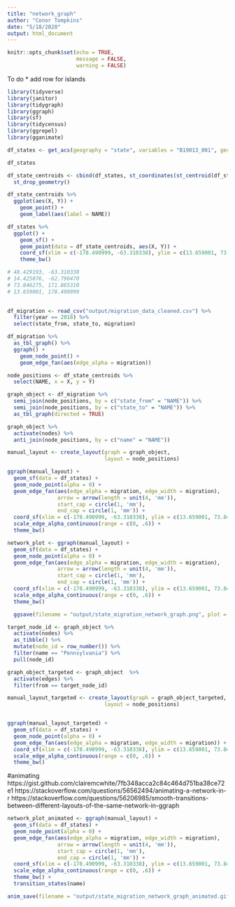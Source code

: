 ```yaml
---
title: "network_graph"
author: "Conor Tompkins"
date: "5/18/2020"
output: html_document
---
```


```r
knitr::opts_chunk$set(echo = TRUE,
                      message = FALSE,
                      warning = FALSE)
```

To do
* add row for islands

```r
library(tidyverse)
library(janitor)
library(tidygraph)
library(ggraph)
library(sf)
library(tidycensus)
library(ggrepel)
library(gganimate)
```

```r
df_states <- get_acs(geography = "state", variables = "B19013_001", geometry = TRUE)

df_states
```

```r
df_state_centroids <- cbind(df_states, st_coordinates(st_centroid(df_states))) %>% 
  st_drop_geometry()

df_state_centroids %>% 
  ggplot(aes(X, Y)) +
    geom_point() +
    geom_label(aes(label = NAME))
```


```r
df_states %>% 
  ggplot() +
    geom_sf() +
    geom_point(data = df_state_centroids, aes(X, Y)) +
    coord_sf(xlim = c(-178.490999, -63.310338), ylim = c(13.659001, 73.846275)) +
    theme_bw()

# 48.429193, -63.310338
# 14.425076, -62.790470
# 73.846275, 171.865310
# 13.659001, 178.490999
  
```


```r
df_migration <- read_csv("output/migration_data_cleaned.csv") %>% 
  filter(year == 2018) %>% 
  select(state_from, state_to, migration)
```


```r
df_migration %>% 
  as_tbl_graph() %>% 
  ggraph() +
    geom_node_point() +
    geom_edge_fan(aes(edge_alpha = migration))
```

```r
node_positions <- df_state_centroids %>% 
  select(NAME, x = X, y = Y)

graph_object <- df_migration %>% 
  semi_join(node_positions, by = c("state_from" = "NAME")) %>% 
  semi_join(node_positions, by = c("state_to" = "NAME")) %>% 
  as_tbl_graph(directed = TRUE)

graph_object %>% 
  activate(nodes) %>% 
  anti_join(node_positions, by = c("name" = "NAME"))
```




```r
manual_layout <- create_layout(graph = graph_object,
                               layout = node_positions)
```


```r
ggraph(manual_layout) + 
  geom_sf(data = df_states) +
  geom_node_point(alpha = 0) +
  geom_edge_fan(aes(edge_alpha = migration, edge_width = migration),
                arrow = arrow(length = unit(4, 'mm')), 
                start_cap = circle(1, 'mm'),
                end_cap = circle(1, 'mm')) +
  coord_sf(xlim = c(-178.490999, -63.310338), ylim = c(13.659001, 73.846275)) +
  scale_edge_alpha_continuous(range = c(0, .6)) +
  theme_bw()

network_plot <- ggraph(manual_layout) + 
  geom_sf(data = df_states) +
  geom_node_point(alpha = 0) +
  geom_edge_fan(aes(edge_alpha = migration, edge_width = migration),
                arrow = arrow(length = unit(4, 'mm')), 
                start_cap = circle(1, 'mm'),
                end_cap = circle(1, 'mm')) +
  coord_sf(xlim = c(-178.490999, -63.310338), ylim = c(13.659001, 73.846275)) +
  scale_edge_alpha_continuous(range = c(0, .6)) +
  theme_bw()

  ggsave(filename = "output/state_migration_network_graph.png", plot = network_plot, height = 12, width = 12)
```

```r
target_node_id <- graph_object %>% 
  activate(nodes) %>% 
  as_tibble() %>% 
  mutate(node_id = row_number()) %>% 
  filter(name == "Pennsylvania") %>% 
  pull(node_id)

graph_object_targeted <- graph_object  %>% 
  activate(edges) %>% 
  filter(from == target_node_id)

manual_layout_targeted <- create_layout(graph = graph_object_targeted,
                               layout = node_positions)


ggraph(manual_layout_targeted) + 
  geom_sf(data = df_states) +
  geom_node_point(alpha = 0) +
  geom_edge_fan(aes(edge_alpha = migration, edge_width = migration)) +
  coord_sf(xlim = c(-178.490999, -63.310338), ylim = c(13.659001, 73.846275)) +
  scale_edge_alpha_continuous(range = c(0, .6)) +
  theme_bw()
```

#animating
https://gist.github.com/clairemcwhite/7fb348acca2c84c464d751ba38ce72e1
https://stackoverflow.com/questions/56562494/animating-a-network-in-r
https://stackoverflow.com/questions/56206985/smooth-transitions-between-different-layouts-of-the-same-network-in-ggraph

```r
network_plot_animated <- ggraph(manual_layout) + 
  geom_sf(data = df_states) +
  geom_node_point(alpha = 0) +
  geom_edge_fan(aes(edge_alpha = migration, edge_width = migration),
                arrow = arrow(length = unit(4, 'mm')), 
                start_cap = circle(1, 'mm'),
                end_cap = circle(1, 'mm')) +
  coord_sf(xlim = c(-178.490999, -63.310338), ylim = c(13.659001, 73.846275)) +
  scale_edge_alpha_continuous(range = c(0, .6)) +
  theme_bw() +
  transition_states(name)

anim_save(filename = "output/state_migration_network_graph_animated.gif", animation = network_plot_animated)
```

